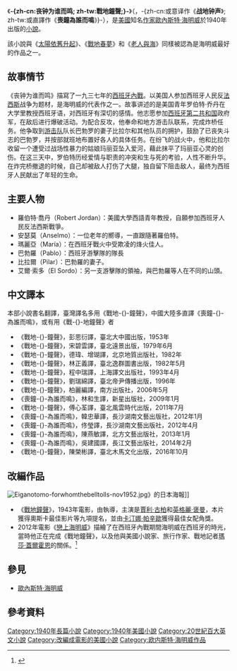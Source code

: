 {{NoteTA|zh-cn:丧钟为谁而鸣; zh-tw:戰地鐘聲;}}
{{expand|time=2013-11-20}}
{{infobox Book | <!-- See Wikipedia:WikiProject_Novels or Wikipedia:WikiProject_Books -->
| name         = 戰地鐘聲<br />''For Whom the Bell Tolls''
| title_orig   = 
| translator   = 
| image        = [[File:ErnestHemingway_ForWhomTheBellTolls.jpg|178px]]
| image_caption = 第一版封面
| author       = [[歐內斯特·海明威|歐內斯特·海明威]]
| cover_artist = 
| country      = {{USA}}
| language     = [[英語|英語]] 
| series       = 
| genre        = {{link-en|戰爭小說|War novel}}
| publisher    = [[斯克里布納之子公司|斯克里布納之子公司]]
| release_date = 1940年10月21日
| media_type   = 印刷書（[[精裝|精裝]] & [[平裝|平裝]]）
| pages        = 471
| isbn         = ISBN 978-7-5327-3429-0（{{Flagicon|CHN}}[[上海译文出版社|上海译文出版社]]）
| preceded_by  = 
| followed_by  = 
}}
《'''-{zh-cn:丧钟为谁而鸣; zh-tw:戰地鐘聲;}-'''》（{{Lang-en|'''''For Whom the Bell Tolls'''''}}，-{zh-cn:或意译作《'''战地钟声'''》; zh-tw:或直譯作《'''喪鐘為誰而鳴'''》}-），是[[美國|美國]]知名[[作家|作家]][[歐內斯特·海明威|歐內斯特·海明威]]於1940年出版的[[小說|小說]]。

該小說與《[[太陽依舊升起|太陽依舊升起]]》、《[[戰地春夢|戰地春夢]]》和《[[老人與海|老人與海]]》同樣被認為是海明威最好的作品之一。

== 故事情节 ==
《丧钟为谁而鸣》描寫了一九三七年的[[西班牙内战|西班牙內戰]]。以美国人参加西班牙人民反[[法西斯|法西斯]]战争为题材，是海明威的代表作之一。故事讲述的是美国青年罗伯特·乔丹在大学里教授西班牙语，对西班牙有深切的感情。他志愿参加[[西班牙第二共和国|西班牙第二共和国]]政府军，在敌后进行爆破活动。为配合反攻，他奉命和地方游击队联系，完成炸桥任务。他争取到[[游击队|游击队]]队长巴勃罗的妻子比拉尔和其他队员的拥护，鼓励了已丧失斗志的巴勃罗，并按部就班地布置好各人的具体任务。在纷飞的战火中，他和比拉尔收留一个遭受过战场性暴力的姑娘玛丽亚坠入爱河，藉此抹平了玛丽亚心灵的创伤。在这三天中，罗伯特历经爱情与职责的冲突和生与死的考验，人性不断升华。在炸完桥撤退的时候，自己却被敌人打伤了大腿，独自留下阻击敌人，最终为西班牙人民献出了年轻的生命。

== 主要人物 ==
*羅伯特·喬丹（Robert Jordan）：美國大學西語青年教授，自願参加西班牙人民反法西斯戰爭。
*安瑟莫（Anselmo）：一位老年的嚮導，一直跟隨著羅伯特。
*瑪麗亞（María）：在西班牙戰火中受欺凌的烽火佳人。
*巴勃羅（Pablo）：西班牙游擊隊的隊長
*比拉爾（Pilar）：巴勃羅的妻子。
*艾爾·索多（El Sordo）：另一支游擊隊的領袖，與巴勃羅等人在不同的山頭。

== 中文譯本 ==
本部小說書名翻譯，臺灣譯名多用《戰地-{}-鐘聲》，中國大陸多直譯《喪鐘-{}-為誰而鳴》，或有用《戰-{}-地鐘聲》者
*《戰地-{}-鐘聲》，彭思衍譯，臺北大中國出版，1953年
*《戰地-{}-鐘聲》，宋碧雲譯，臺北遠景出版，1979年6月
*《戰地-{}-鐘聲》，德瑋、增瑚譯，北京地質出版社，1982年
*《戰地-{}-鐘聲》，林正義譯，臺北逸群圖書出版，1982年5月
*《戰地-{}-鐘聲》，程中瑞譯，上海譯文出版社，1993年4月
*《戰地-{}-鐘聲》，劉瑞綿譯，臺北帝尹傳播出版，1996年
*《戰地-{}-鐘聲》，柏麗編譯，南方出版社，2006年5月
*《喪鐘-{}-為誰而鳴》，林和生譯，新星出版社，2009年1月
*《戰地-{}-鐘聲》，傅心荃譯，臺北風雲時代出版，2011年7月
*《喪鐘-{}-為誰而鳴》，韓忠華譯，長沙湖南文藝出版社，2012年1月
*《喪鐘-{}-為誰而鳴》，佟瑩譯，長沙湖南文藝出版社，2012年4月
*《喪鐘-{}-為誰而鳴》，陳燕敏譯，北方文藝出版社，2013年1月
*《喪鐘-{}-為誰而鳴》，吳建國譯，長江文藝出版社，2014年2月
*《戰地-{}-鐘聲》，陳榮彬譯，臺北木馬文化出版，2016年10月

== 改編作品 ==
[[File:Eiganotomo-forwhomthebelltolls-nov1952.jpg|thumb]]》的日本海報]]
*《[[戰地鐘聲_(電影)|戰地鐘聲]]》，1943年電影，由{{link-en|山姆·伍德|Sam Wood}}執導，主演是[[賈利·古柏|賈利·古柏]]和[[英格麗·褒曼|英格麗·褒曼]]，本片獲得奧斯卡最佳影片等九項提名，並由[[卡汀娜·帕辛歐|卡汀娜·帕辛歐]]獲得最佳女配角獎。
*2012年電影《[[戀上海明威|戀上海明威]]》描繪了在西班牙內戰期間海明威在西班牙的時光，當時他正在完成《戰地鐘聲》，以及他與美國小說家、旅行作家、戰地記者[[瑪莎·蓋爾霍恩|瑪莎·蓋爾霍恩]]的關係。<ref>{{Cite web |url = https://www.theolivepress.es/spain-news/2010/12/01/a-spanish-romance/ |title = A Spanish romance |author = Jon Clarke |date = 2010-12-01 |publisher = The Olive Press |language = en |access-date = 2019-10-19 |archive-date = 2021-01-28 |archive-url = https://web.archive.org/web/20210128204117/https://www.theolivepress.es/spain-news/2010/12/01/a-spanish-romance/ |dead-url = no }}</ref>

== 參見 ==
* [[歐內斯特·海明威|歐內斯特·海明威]]

== 參考資料 ==
{{reflist}}

{{Hemingway}}
{{Authority control}}
[[Category:1940年長篇小說|Category:1940年長篇小說]]
[[Category:1940年美國小說|Category:1940年美國小說]]
[[Category:20世紀百大英文小說|Category:20世紀百大英文小說]]
[[Category:改編成電影的美國小說|Category:改編成電影的美國小說]]
[[Category:欧内斯特·海明威作品|Category:欧内斯特·海明威作品]]